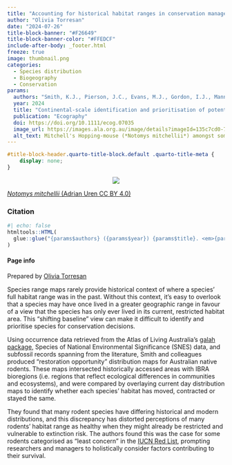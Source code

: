```yaml
---
title: "Accounting for historical habitat ranges in conservation management"
author: "Olivia Torresan"
date: "2024-07-26"
title-block-banner: "#F26649"
title-block-banner-color: "#FFEDCF"
include-after-body: _footer.html
freeze: true
image: thumbnail.png 
categories:
  - Species distribution
  - Biogeography
  - Conservation
params:
  authors: "Smith, K.J., Pierson, J.C., Evans, M.J., Gordon, I.J., Manning, A.D."
  year: 2024
  title: "Continental-scale identification and prioritisation of potential refugee species: a case study for rodents in Australia"
  publication: "Ecography"
  doi: https://doi.org/10.1111/ecog.07035
  image_url: https://images.ala.org.au/image/details?imageId=135c7cd0-7ff8-4931-a697-1d2cfc5dd8aa
  alt_text: Mitchell's Hopping-mouse (*Notomys mitchellii*) amongst some bark and sticks
---
```


<!-- remove metadata section -->

```css
#title-block-header.quarto-title-block.default .quarto-title-meta {
    display: none;
}
```

<!-- Side panel -->

::: column-page
::: paper-side-column
<center>

::: {.col-image layout-ncol="1" style="margin-left: auto; margin-right: auto;"}
<!-- add image url -->

<img src="https://ala-images.s3.ap-southeast-2.amazonaws.com/store/a/a/8/d/135c7cd0-7ff8-4931-a697-1d2cfc5dd8aa/original" class="rounded"/></img>
:::

</center>

::: figure-caption
<!-- edit caption -->

[*Notomys mitchellii* (Adrian Uren CC BY 4.0)](https://images.ala.org.au/image/details?imageId=135c7cd0-7ff8-4931-a697-1d2cfc5dd8aa)
:::

### Citation

```r
#| echo: false
htmltools::HTML(
  glue::glue("{params$authors} ({params$year}) {params$title}. <em>{params$publication}</em> <a href='{params$doi}' target='_blank'>{params$doi}</a>")
)
```

#### Page info

Prepared by [Olivia Torresan](https://labs.ala.org.au/about/Torresan_Olivia/)
:::

<!-- Main panel description -->

::: paper-main-column

Species range maps rarely provide historical context of where a species' full habitat range was in the past. Without this context, it's easy to overlook that a species may have once lived in a greater geographic range in favour of a view that the species has only ever lived in its current, restricted habitat area. This "shifting baseline" view can make it difficult to identify and prioritise species for conservation decisions. 

Using occurrence data retrieved from the Atlas of Living Australia’s [galah package](https://galah.ala.org.au), Species of National Environmental Significance (SNES) data, and subfossil records spanning from the literature, Smith and colleagues produced “restoration opportunity” distribution maps for Australian native rodents. These maps intersected historically accessed areas with IBRA bioregions (i.e. regions that reflect ecological differences in communities and ecosystems), and were compared by overlaying current day distribution maps to identify whether each species' habitat has moved, contracted or stayed the same. 

They found that many rodent species have differing historical and modern distributions, and this discrepancy has distorted perceptions of many rodents'  habitat range as healthy when they might already be restricted and vulnerable to extinction risk. The authors found this was the case for some rodents categorised as “least concern” in the [IUCN Red List](https://www.iucnredlist.org), prompting researchers and managers to holistically consider factors contributing to their survival.  

:::
:::
